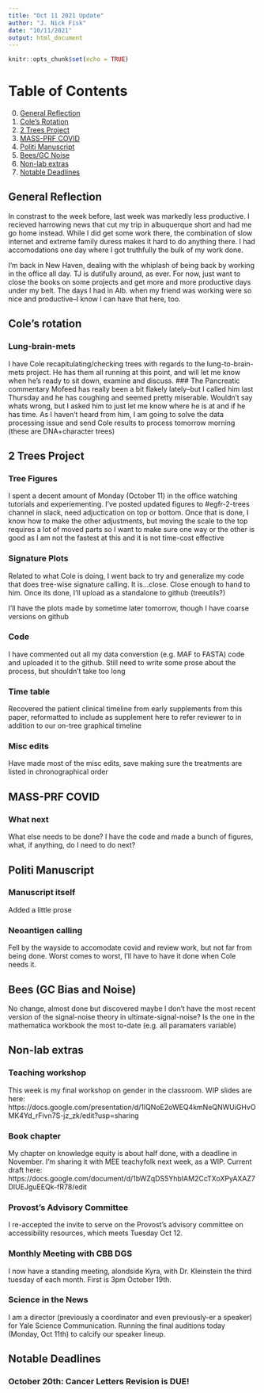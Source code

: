 ```yaml
---
title: "Oct 11 2021 Update"
author: "J. Nick Fisk"
date: "10/11/2021"
output: html_document
---
```


```r
knitr::opts_chunk$set(echo = TRUE)
```


# Table of Contents
0. [General Reflection](#General)
1. [Cole's Rotation](# coles rotation)
2. [2 Trees Project](# 2 trees project)
3. [MASS-PRF COVID](# MASS-PRF COVID)
4. [Politi Manuscript](# Politi Manuscript)
5. [Bees/GC Noise](# Bees GC Bias and Noise)
6. [Non-lab extras](# Non-lab extras)
7. [Notable Deadlines](# notable deadlines)

## General Reflection
In constrast to the week before, last week was markedly less productive. I recieved harrowing news that cut my trip in albuquerque short and had me go home instead. While I did get some work there, the combination of slow internet and extreme family duress makes it hard to do anything there. I had accomodations one day where I got truthfully the bulk of my work done. 

I'm back in New Haven, dealing with the whiplash of being back by working in the office all day. TJ is dutifully around, as ever. For now, just want to close the books on some projects and get more and more productive days under my belt. The days I had in Alb. when my friend was working were so nice and productive--I know I can have that here, too.

## Cole's rotation

### Lung-brain-mets
I have Cole recapitulating/checking trees with regards to the lung-to-brain-mets project. He has them all running at this point, and will let me know when he's ready to sit down, examine and discuss. 
### The Pancreatic commentary
Mofeed has really been a bit flakely lately--but I called him last Thursday and he has coughing and seemed pretty miserable. Wouldn't say whats wrong, but I asked him to just let me know where he is at and if he has time. As I haven't heard from him, I am going to solve the data processing issue and send Cole results to process tomorrow morning (these are DNA+character trees)

## 2 Trees Project

### Tree Figures
I spent a decent amount of Monday (October 11) in the office watching tutorials and experiementing. I've posted updated figures to #egfr-2-trees channel in slack, need adjuctication on top or bottom. 
Once that is done, I know how to make the other adjustments, but moving the scale to the top requires a lot of moved parts so I want to make sure one way or the other is good as I am not the fastest at this and it is not time-cost effective

### Signature Plots
Related to what Cole is doing, I went back to try and generalize my code that does tree-wise signature calling. It is...close. Close enough to hand to him. Once its done, I'll upload as a standalone to github (treeutils?)

I'll have the plots made by sometime later tomorrow, though I have coarse versions on github

### Code
I have commented out all my data converstion (e.g. MAF to FASTA) code and uploaded it to the github. Still need to write some prose about the process, but shouldn't take too long

### Time table
Recovered the patient clinical timeline from early supplements from this paper, reformatted to include as supplement here to refer reviewer to in addition to our on-tree graphical timeline


### Misc edits
Have made most of the misc edits, save making sure the treatments are listed in chronographical order

## MASS-PRF COVID
### What next
What else needs to be done? I have the code and made a bunch of figures, what, if anything, do I need to do next?

## Politi Manuscript

### Manuscript itself
Added a little prose

### Neoantigen calling
Fell by the wayside to accomodate covid and review work, but not far from being done. Worst comes to worst, I'll have to have it done when Cole needs it.


## Bees (GC Bias and Noise)
No change, almost done but discovered maybe I don't have the most recent version of the signal-noise theory in ultimate-signal-noise? Is the one in the mathematica workbook the most to-date (e.g. all paramaters variable)

## Non-lab extras

### Teaching workshop
This week is my final workshop on gender in the classroom. WIP slides are here: https://docs.google.com/presentation/d/1lQNoE2oWEQ4kmNeQNWUiGHvOMK4Yd_rFivn7S-jz_zk/edit?usp=sharing

### Book chapter

My chapter on knowledge equity is about half done, with a deadline in November. I'm sharing it with MEE teachyfolk next week, as a WIP. Current draft here: https://docs.google.com/document/d/1bWZqDS5YhbIAM2CcTXoXPyAXAZ7DIUEJguEEQk-fR78/edit

### Provost's Advisory Committee 

I re-accepted the invite to serve on the Provost's advisory committee on accessibility resources, which meets Tuesday Oct 12. 

### Monthly Meeting with CBB DGS

I now have a standing meeting, alondside Kyra, with Dr. Kleinstein the third tuesday of each month. First is 3pm October 19th.

### Science in the News
I am a director (previously a coordinator and even previously-er a speaker) for Yale Science Communication. Running the final auditions today (Monday, Oct 11th) to calcify our speaker lineup.

## Notable Deadlines

### October 20th: Cancer Letters Revision is DUE!

